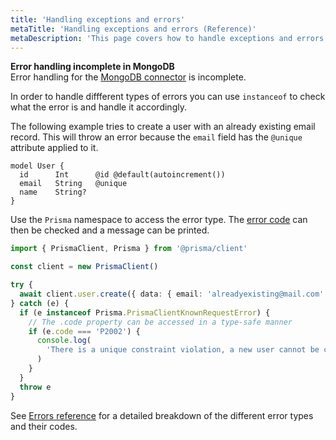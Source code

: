 ```yaml
---
title: 'Handling exceptions and errors'
metaTitle: 'Handling exceptions and errors (Reference)'
metaDescription: 'This page covers how to handle exceptions and errors'
---
```


<TopBlock>

<Admonition type="warning">

**Error handling incomplete in MongoDB** <br />
Error handling for the [MongoDB connector](../../database-connectors/mongodb) is incomplete.

</Admonition>

In order to handle diffferent types of errors you can use `instanceof` to check what the error is and handle it accordingly.

The following example tries to create a user with an already existing email record. This will throw an error because the `email` field has the `@unique` attribute applied to it.

```prisma file=schema.prisma
model User {
  id      Int      @id @default(autoincrement())
  email   String   @unique
  name    String?
}
```

Use the `Prisma` namespace to access the error type. The [error code](../../../reference/api-reference/error-reference#error-codes) can then be checked and a message can be printed.

```ts
import { PrismaClient, Prisma } from '@prisma/client'

const client = new PrismaClient()

try {
  await client.user.create({ data: { email: 'alreadyexisting@mail.com' } })
} catch (e) {
  if (e instanceof Prisma.PrismaClientKnownRequestError) {
    // The .code property can be accessed in a type-safe manner
    if (e.code === 'P2002') {
      console.log(
        'There is a unique constraint violation, a new user cannot be created with this email'
      )
    }
  }
  throw e
}
```

See [Errors reference](../../../reference/api-reference/error-reference) for a detailed breakdown of the different error types and their codes.

</TopBlock>
